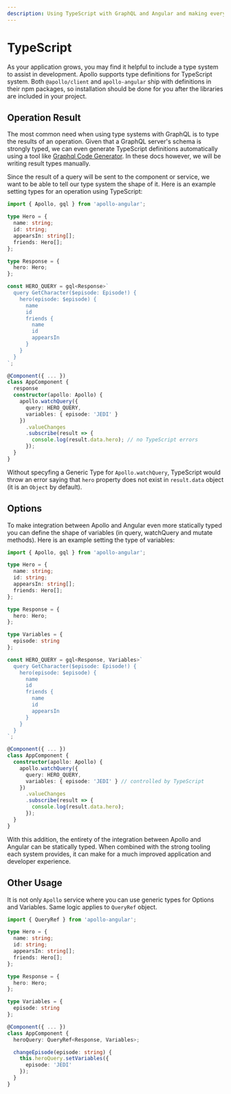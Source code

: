 ```yaml
---
description: Using TypeScript with GraphQL and Angular and making everything type safe
---
```


# TypeScript

As your application grows, you may find it helpful to include a type system to
assist in development. Apollo supports type definitions for TypeScript system.
Both `@apollo/client` and `apollo-angular` ship with definitions in their npm
packages, so installation should be done for you after the libraries are
included in your project.

## Operation Result

The most common need when using type systems with GraphQL is to type the results
of an operation. Given that a GraphQL server's schema is strongly typed, we can
even generate TypeScript definitions automatically using a tool like
[Graphql Code Generator](https://graphql-code-generator.com/docs/plugins/typescript-apollo-angular). In these docs
however, we will be writing result types manually.

Since the result of a query will be sent to the component or service, we want to
be able to tell our type system the shape of it. Here is an example setting
types for an operation using TypeScript:

```typescript
import { Apollo, gql } from 'apollo-angular';

type Hero = {
  name: string;
  id: string;
  appearsIn: string[];
  friends: Hero[];
};

type Response = {
  hero: Hero;
};

const HERO_QUERY = gql<Response>`
  query GetCharacter($episode: Episode!) {
    hero(episode: $episode) {
      name
      id
      friends {
        name
        id
        appearsIn
      }
    }
  }
`;

@Component({ ... })
class AppComponent {
  response
  constructor(apollo: Apollo) {
    apollo.watchQuery({
      query: HERO_QUERY,
      variables: { episode: 'JEDI' }
    })
      .valueChanges
      .subscribe(result => {
        console.log(result.data.hero); // no TypeScript errors
      });
  }
}
```

Without specyfing a Generic Type for `Apollo.watchQuery`, TypeScript would throw
an error saying that `hero` property does not exist in `result.data` object (it
is an `Object` by default).

## Options

To make integration between Apollo and Angular even more statically typed you
can define the shape of variables (in query, watchQuery and mutate methods).
Here is an example setting the type of variables:

```typescript
import { Apollo, gql } from 'apollo-angular';

type Hero = {
  name: string;
  id: string;
  appearsIn: string[];
  friends: Hero[];
};

type Response = {
  hero: Hero;
};

type Variables = {
  episode: string
};

const HERO_QUERY = gql<Response, Variables>`
  query GetCharacter($episode: Episode!) {
    hero(episode: $episode) {
      name
      id
      friends {
        name
        id
        appearsIn
      }
    }
  }
`;

@Component({ ... })
class AppComponent {
  constructor(apollo: Apollo) {
    apollo.watchQuery({
      query: HERO_QUERY,
      variables: { episode: 'JEDI' } // controlled by TypeScript
    })
      .valueChanges
      .subscribe(result => {
        console.log(result.data.hero);
      });
  }
}
```

With this addition, the entirety of the integration between Apollo and Angular
can be statically typed. When combined with the strong tooling each system
provides, it can make for a much improved application and developer experience.

## Other Usage

It is not only `Apollo` service where you can use generic types for Options and
Variables. Same logic applies to `QueryRef` object.

```typescript
import { QueryRef } from 'apollo-angular';

type Hero = {
  name: string;
  id: string;
  appearsIn: string[];
  friends: Hero[];
};

type Response = {
  hero: Hero;
};

type Variables = {
  episode: string
};

@Component({ ... })
class AppComponent {
  heroQuery: QueryRef<Response, Variables>;

  changeEpisode(episode: string) {
    this.heroQuery.setVariables({
      episode: 'JEDI'
    });
  }
}
```
